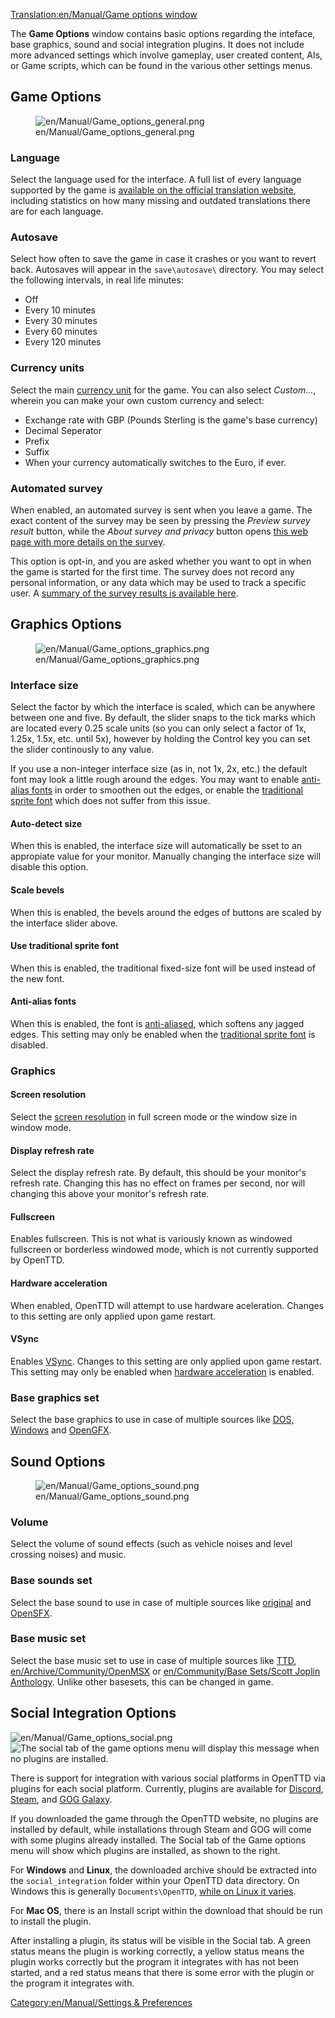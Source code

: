 [[Translation:en/Manual/Game options window]]
{{en/Manual/Navigation}}

The '''Game Options''' window contains basic options regarding the inteface, base graphics, sound and social integration plugins. It does not include more advanced settings which involve gameplay, user created content, AIs, or Game scripts, which can be found in the various other settings menus.


==Game Options==
[[File:en/Manual/Game options general.png|right]]

===Language===
Select the language used for the interface. A full list of every language supported by the game is [https://translator.openttd.org/languages available on the official translation website], including statistics on how many missing and outdated translations there are for each language.

===Autosave===
Select how often to save the game in case it crashes or you want to revert back. Autosaves will appear in the <code>save\autosave\</code> directory. You may select the following intervals, in real life minutes:
* Off
* Every 10 minutes
* Every 30 minutes
* Every 60 minutes
* Every 120 minutes

===Currency units===
Select the main [[en/Archive/Manual/Settings/Currency|currency unit]] for the game. You can also select ''Custom...'', wherein you can make your own custom currency and select:
* Exchange rate with GBP (Pounds Sterling is the game's base currency)
* Decimal Seperator
* Prefix
* Suffix
* When your currency automatically switches to the Euro, if ever.

===Automated survey===
When enabled, an automated survey is sent when you leave a game. The exact content of the survey may be seen by pressing the ''Preview survey result'' button, while the ''About survey and privacy'' button opens [https://survey.openttd.org/participate this web page with more details on the survey].

This option is opt-in, and you are asked whether you want to opt in when the game is started for the first time. The survey does not record any personal information, or any data which may be used to track a specific user. A [https://survey.openttd.org/summaries summary of the survey results is available here].



==Graphics Options==
[[File:en/Manual/Game options graphics.png|right]]

===Interface size===
Select the factor by which the interface is scaled, which can be anywhere between one and five. By default, the slider snaps to the tick marks which are located every 0.25 scale units (so you can only select a factor of 1x, 1.25x, 1.5x, etc. until 5x), however by holding the Control key you can set the slider continously to any value.

If you use a non-integer interface size (as in, not 1x, 2x, etc.) the default font may look a little rough around the edges. You may want to enable [[en/Manual/Game options window#anti-alias-fonts|anti-alias fonts]] in order to smoothen out the edges, or enable the [[en/Manual/Game options window#use-traditional-sprite-font|traditional sprite font]] which does not suffer from this issue.

====Auto-detect size====
When this is enabled, the interface size will automatically be sset to an appropiate value for your monitor. Manually changing the interface size will disable this option.

====Scale bevels====
When this is enabled, the bevels around the edges of buttons are scaled by the interface slider above.

====Use traditional sprite font====
When this is enabled, the traditional fixed-size font will be used instead of the new font.

====Anti-alias fonts====
When this is enabled, the font is [https://en.wikipedia.org/wiki/Spatial_anti-aliasing anti-aliased], which softens any jagged edges. This setting may only be enabled when the [[en/Manual/Game options window#use-traditional-sprite-font|traditional sprite font]] is disabled.

===Graphics===

====Screen resolution====
Select the [[en/Archive/Manual/Settings/Resolution|screen resolution]] in full screen mode or the window size in window mode.

====Display refresh rate====
Select the display refresh rate. By default, this should be your monitor's refresh rate. Changing this has no effect on frames per second, nor will changing this above your monitor's refresh rate.

====Fullscreen====
Enables fullscreen. This is not what is variously known as windowed fullscreen or borderless windowed mode, which is not currently supported by OpenTTD.

====Hardware acceleration====
When enabled, OpenTTD will attempt to use hardware aceleration. Changes to this setting are only applied upon game restart.

====VSync====
Enables [https://en.wikipedia.org/wiki/Screen_tearing#Vertical_synchronization VSync]. Changes to this setting are only applied upon game restart. This setting may only be enabled when [[en/Manual/Game options window#hardware-acceleration|hardware acceleration]] is enabled.

===Base graphics set===
Select the base graphics to use in case of multiple sources like [[en/Archive/Manual/Installation FAQ#what-files-do-i-need-from-ttd|DOS, Windows]] and [[en/Archive/Community/Graphics Replacement|OpenGFX]].



==Sound Options==
[[File:en/Manual/Game options sound.png|right]]

===Volume===
Select the volume of sound effects (such as vehicle noises and level crossing noises) and music.

===Base sounds set===
Select the base sound to use in case of multiple sources like [[en/Archive/Manual/Installation FAQ#what-files-do-i-need-from-ttd|original]] and [[en/Archive/Community/Sound Effects Replacement|OpenSFX]].

===Base music set===
Select the base music set to use in case of multiple sources like [[en/Archive/Manual/Installation FAQ#what-files-do-i-need-from-ttd|TTD]], [[en/Archive/Community/OpenMSX]] or [[en/Community/Base Sets/Scott Joplin Anthology]]. Unlike other basesets, this can be changed in game.

==Social Integration Options==
[[File:en/Manual/Game options social.png|right]]
[[File:en/Manual/Game options social no plugins.png|right|frame|The social tab of the game options menu will display this message when no plugins are installed.]]

There is support for integration with various social platforms in OpenTTD via plugins for each social platform. Currently, plugins are available for [https://www.openttd.org/downloads/discord-social-releases/latest Discord], [https://www.openttd.org/downloads/steam-social-releases/latest Steam], and [https://www.openttd.org/downloads/gog-galaxy-social-releases/latest GOG Galaxy].

If you downloaded the game through the OpenTTD website, no plugins are installed by default, while installations through Steam and GOG will come with some plugins already installed. The Social tab of the Game options menu will show which plugins are installed, as shown to the right.

For '''Windows''' and '''Linux''', the downloaded archive should be extracted into the <code>social_integration</code> folder within your OpenTTD data directory. On Windows this is generally <code>Documents\OpenTTD</code>, [https://github.com/OpenTTD/OpenTTD/blob/master/docs/directory_structure.md while on Linux it varies].

For '''Mac OS''', there is an Install script within the download that should be run to install the plugin.

After installing a plugin, its status will be visible in the Social tab. A green status means the plugin is working correctly, a yellow status means the plugin works correctly but the program it integrates with has not been started, and a red status means that there is some error with the plugin or the program it integrates with.


[[Category:en/Manual/Settings & Preferences]]